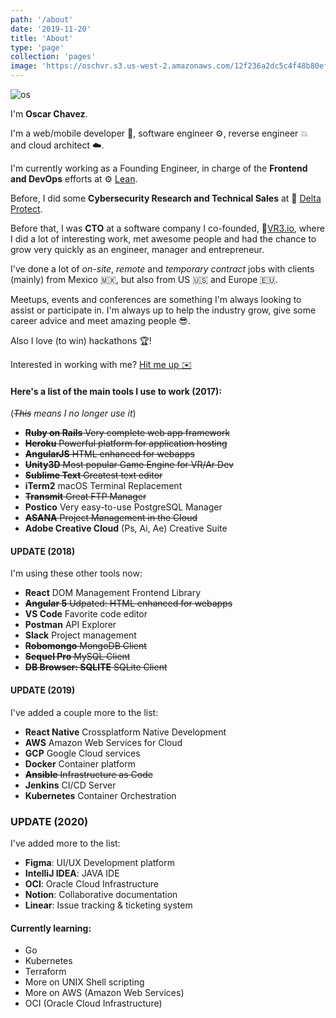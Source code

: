 ```yaml
---
path: '/about'
date: '2019-11-20'
title: 'About'
type: 'page'
collection: 'pages'
image: 'https://oschvr.s3.us-west-2.amazonaws.com/12f236a2dc5c4f48b80ef1a671c1b804.png'
---
```


![os](https://oschvr.s3.us-west-2.amazonaws.com/static/assets/img/oschvr/oschvr.jpg)

I'm **Oscar Chavez**.

I'm a web/mobile developer 📱, software engineer ⚙️, reverse engineer 💥 and cloud architect ☁️.

I'm currently working as a Founding Engineer, in charge of the **Frontend and DevOps** efforts at ⚙️ [Lean](https://leantech.me/).

Before, I did some **Cybersecurity Research and Technical Sales** at 🔼 [Delta Protect](https://deltaprotect.co/).

Before that, I was **CTO** at a software company I co-founded, 🔻[VR3.io](https://vr3.io/), where I did a lot of interesting work, met awesome people and had the chance to grow very quickly as an engineer, manager and entrepreneur.

I've done a lot of _on-site_, _remote_ and _temporary contract_ jobs with clients (mainly) from Mexico 🇲🇽, but also from US 🇺🇸 and Europe 🇪🇺.

Meetups, events and conferences are something I'm always looking to assist or participate in. I'm always up to help the industry grow, give some career advice and meet amazing people 😎.

Also I love (to win) hackathons 🏆!

Interested in working with me? [Hit me up ✉️](mailto:oscarchavezromero@gmail.com)

#### **Here's a list of the main tools I use to work (2017):**

(_~~This~~ means I no longer use it_)

- ~~**Ruby on Rails** Very complete web app framework~~
- ~~**Heroku** Powerful platform for application hosting~~
- ~~**AngularJS** HTML enhanced for webapps~~
- ~~**Unity3D** Most popular Game Engine for VR/Ar Dev~~
- ~~**Sublime Text** Greatest text editor~~
- **iTerm2** macOS Terminal Replacement
- ~~**Transmit** Great FTP Manager~~
- **Postico** Very easy-to-use PostgreSQL Manager
- ~~**ASANA** Project Management in the Cloud~~
- **Adobe Creative Cloud** (Ps, Ai, Ae) Creative Suite

#### UPDATE (2018)

I'm using these other tools now:

- **React** DOM Management Frontend Library
- ~~**Angular 5** Udpated: HTML enhanced for webapps~~
- **VS Code** Favorite code editor
- **Postman** API Explorer
- **Slack** Project management
- ~~**Robomongo** MongoDB Client~~
- ~~**Sequel Pro** MySQL Client~~
- ~~**DB Browser: SQLITE** SQLite Client~~

#### UPDATE (2019)

I've added a couple more to the list:

- **React Native** Crossplatform Native Development
- **AWS** Amazon Web Services for Cloud
- **GCP** Google Cloud services
- **Docker** Container platform
- ~~**Ansible** Infrastructure as Code~~
- **Jenkins** CI/CD Server
- **Kubernetes** Container Orchestration

### UPDATE (2020)

I've added more to the list:

- **Figma**: UI/UX Development platform
- **IntelliJ IDEA**: JAVA IDE
- **OCI**: Oracle Cloud Infrastructure
- **Notion**: Collaborative documentation
- **Linear**: Issue tracking & ticketing system

#### Currently learning:

- Go
- Kubernetes
- Terraform
- More on UNIX Shell scripting
- More on AWS (Amazon Web Services)
- OCI (Oracle Cloud Infrastructure)
